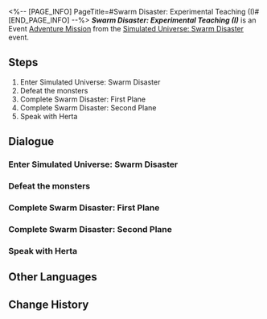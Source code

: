 <%-- [PAGE_INFO]
PageTitle=#Swarm Disaster: Experimental Teaching (I)#
[END_PAGE_INFO] --%>
{{Stub|Dialogue.}}
{{Mission Infobox
|id            = 8013101
|title         = 
|image         = <!--Mission Swarm Disaster Experimental Teaching (I).png-->
|type          = Adventure
|event_name    = Simulated Universe: Swarm Disaster
|chapter       = 
|requirements  = [[Adventure Mission]] ''[[Swarm Disaster: The Beginning]]'' completed
|summary       = <!--official mission summary from Fate's Atlas-->
|characters    = Herta; Trailblazer
|startLocation = [[Herta Space Station]] - [[Herta's Office]]
|world         = Herta Space Station
|area          = Herta's Office
|prev          = Swarm Disaster: The Beginning
|next          = Swarm Disaster: Experimental Teaching (II)
|rewards       = Credit*10,000
}}
'''''Swarm Disaster: Experimental Teaching (I)''''' is an Event [[Adventure Mission]] from the [[Simulated Universe: Swarm Disaster]] event.

==Steps==
# Enter Simulated Universe: Swarm Disaster
# Defeat the monsters
# Complete Swarm Disaster: First Plane
# Complete Swarm Disaster: Second Plane
# Speak with Herta

<!--
==Gameplay Notes==

--><!--
==Trial Character==

-->
==Dialogue==
{{Stub Dialogue}}

===Enter Simulated Universe: Swarm Disaster{{subst:void|<!--801310102-->}}===
{{Mission Description|type=adventure|location=Herta's Office|Herta, Ruan Mei, Screwllum, and Stephen have joined forces to bring about the Simulated Universe's first major update! The geniuses added a substantial influx of fun content from all their various ideas. Stephen created some Audience Dice to add a bit more spice to this test. According to him, the dice hold "powers" connected to different Paths, and is conducive to ensuring that you meet with the Aeons. Honestly, though, it's hard to tell if he's actually investigating the Aeons... or just trying to make a game.}}
{{Dialogue Start}}
:{{tx}}
{{Dialogue End}}

===Defeat the monsters{{subst:void|<!--801310103-->}}===
{{Dialogue Start}}
:{{tx}}
{{Dialogue End}}

===Complete Swarm Disaster: First Plane{{subst:void|<!--801310104-->}}===
{{Dialogue Start}}
:{{tx}}
{{Dialogue End}}

===Complete Swarm Disaster: Second Plane{{subst:void|<!--801310105-->}}===
{{Dialogue Start}}
:{{tx}}
{{Dialogue End}}

===Speak with Herta{{subst:void|<!--801310107-->}}===
{{Dialogue Start}}
:{{tx}}
{{Dialogue End}}

==Other Languages==
{{Other Languages
|en   = Swarm Disaster: Experimental Teaching (I)
|zhs  = 寰宇蝗灾：实验教学（其一）
|zht  = 寰宇蝗災：實驗教學（其一）
|ja   = 宇宙の蝗害：チュートリアル・1
|ko   = 곤충 떼 재난: 실험 튜토리얼 (1)
|es   = La Plaga: enseñanza experimental&nbsp;I
|fr   = Enseignement expérimental (I)
|ru   = Нашествие роя: Экспериментальное обучение&nbsp;I
|th   = หายนะแห่งมวลแมลง: เรียนรู้ทดลอง 1
|vi   = Thảm Họa Đàn Côn Trùng: Giáo Trình Thí Nghiệm 1
|de   = Schwarmkatastrophe: Experimentelles Lehren (Teil 1)
|id   = Bencana Swarm: Pembelajaran Eksperimen 1
|pt   = O Desastre do Enxame: Ensino Experimental (I)
}}

==Change History==
{{Change History|1.3}}
